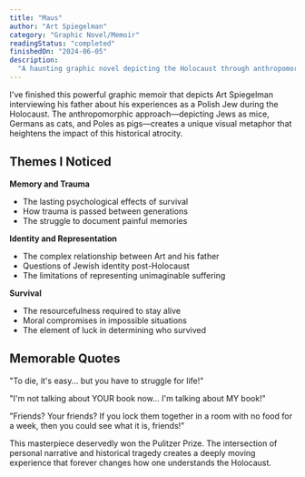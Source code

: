```yaml
---
title: "Maus"
author: "Art Spiegelman"
category: "Graphic Novel/Memoir"
readingStatus: "completed"
finishedOn: "2024-06-05"
description:
  "A haunting graphic novel depicting the Holocaust through anthropomorphized mice and cats."
---
```


I've finished this powerful graphic memoir that depicts Art Spiegelman interviewing his father about
his experiences as a Polish Jew during the Holocaust. The anthropomorphic approach—depicting Jews as
mice, Germans as cats, and Poles as pigs—creates a unique visual metaphor that heightens the impact
of this historical atrocity.

## Themes I Noticed

**Memory and Trauma**

- The lasting psychological effects of survival
- How trauma is passed between generations
- The struggle to document painful memories

**Identity and Representation**

- The complex relationship between Art and his father
- Questions of Jewish identity post-Holocaust
- The limitations of representing unimaginable suffering

**Survival**

- The resourcefulness required to stay alive
- Moral compromises in impossible situations
- The element of luck in determining who survived

## Memorable Quotes

"To die, it's easy... but you have to struggle for life!"

"I'm not talking about YOUR book now... I'm talking about MY book!"

"Friends? Your friends? If you lock them together in a room with no food for a week, then you could
see what it is, friends!"

This masterpiece deservedly won the Pulitzer Prize. The intersection of personal narrative and
historical tragedy creates a deeply moving experience that forever changes how one understands the
Holocaust.

